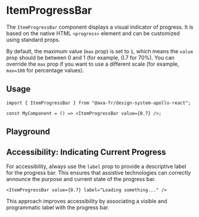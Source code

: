 
<Meta of={ItemProgressBarStories} />

# ItemProgressBar

The `ItemProgressBar` component displays a visual indicator of progress. It is based on the native HTML `<progress>` element and can be customized using standard props.

By default, the maximum value (`max` prop) is set to `1`, which means the `value` prop should be between 0 and 1 (for example, 0.7 for 70%).
You can override the `max` prop if you want to use a different scale (for example, `max=100` for percentage values).

## Usage

```tsx title="Example usage"
import { ItemProgressBar } from "@axa-fr/design-system-apollo-react";

const MyComponent = () => <ItemProgressBar value={0.7} />;
```

## Playground

<Canvas of={ItemProgressBarStories.Playground} sourceState="shown" />

<Controls of={ItemProgressBarStories.Playground} />

## Accessibility: Indicating Current Progress

For accessibility, always use the `label` prop to provide a descriptive label for the progress bar. This ensures that assistive technologies can correctly announce the purpose and current state of the progress bar.

```tsx title="Accessible ItemProgressBar"
<ItemProgressBar value={0.7} label="Loading something..." />
```

This approach improves accessibility by associating a visible and programmatic label with the progress bar.
